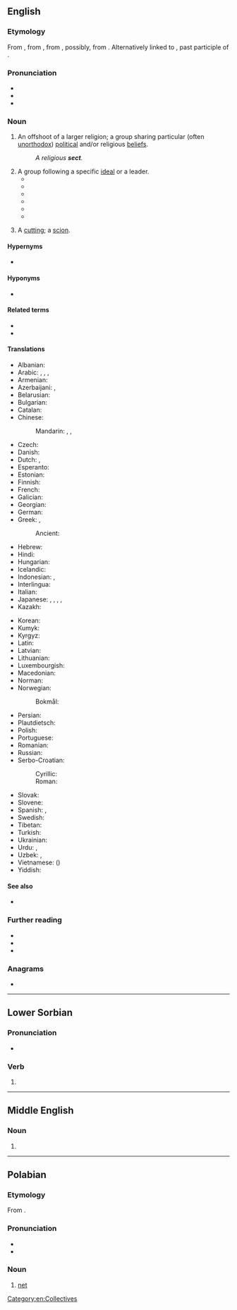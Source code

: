 {{wikipedia|Sect}}
{{wikiquote|Sect}}
==English==

===Etymology===
{{root|en|ine-pro|*sek-}}
{{root|en|ine-pro|*sekʷ-|id=follow}}
From {{inh|en|enm|secte}}, from {{der|en|fro|secte||a sect in philosophy or religion}}, from {{der|en|LL.|secta||a sect in philosophy or religion, a school, party, faction, class, gild, band, particularly a heretical doctrine or sect, etc.}}, possibly, from {{der|en|la|sequi||to follow}}. Alternatively linked to {{m|la|sectus||cut off, divided}}, past participle of {{m|la|secō}}.<!--Century 1911 has the derivation from "secare" as the main one through "secare viam" (take one's way, travel), discussing three alternative explanations as less probable: two of them from "sequi", one more from "secare". M-W online traces the origin to "sequi", so does Online Etymology Dictionary.-->

===Pronunciation===
* {{IPA|en|/sɛkt/}}
* {{audio|en|en-us-sect.ogg|Audio (US)}}
* {{rhymes|en|ɛkt|s=1}}

===Noun===
{{en-noun}}

# An offshoot of a larger religion; a group sharing particular (often [[unorthodox]]) [[political]] and/or religious [[beliefs]].
#: ''A religious '''sect'''.''
# A group following a specific [[ideal]] or a leader.
#* {{quote-book|en|page=104|title=Getting Saved from the Sixties: Moral Meaning in Conversion and Cultural Change|author=Steven M. Tipton|year=1984|publisher=University of California Press|isbn=978-0520052284|passage=Zen Center welcomes visitors, guests, and prospective students, but it does not engage in systematic institutional or network recruiting of new members, unlike the Christian '''sect''' and Erhard Seminars Training.}}
#* {{quote-book|en|page=161|title=Snapping: America's Epidemic of Sudden Personality Change|author=Flo Conway, Jim Siegelman|year=1995|publisher=Stillpoint Press, Inc.|isbn=978-0964765009|passage=Every person who is not a fellow member, and every social, religious and political institution that lies outside the '''sect's''' domain, is portrayed as a representative of Satan's world. In our research, we found that Moonies and members of many Christian sects with similar religious and political doctrines often focus on such beliefs to the exclusion of all other thought.}}
#* {{quote-book|en|page=207|title=Armageddon in Waco: Critical Perspectives on the Branch Davidian Conflict|author=Stuart A. Wright|year=1995|publisher=University Of Chicago Press|isbn=978-0226908458|passage=Peoples Temple and the Branch Davidians both approximated the 'apocalyptic '''sect'''' as an ideal type. In such sects the end of the world is taken as a central tenet.}}
#* {{quote-book|en|page=216|title=Encyclopedia of New Age Beliefs|author=John Ankerberg, John Weldon|year=1996|publisher=Harvest House Publishers|isbn=978-1565071605|passage=There are scores of modern religious cults and '''sects''' that have been influenced by Hinduism to varying degrees. Werner Erhard, founder of 'Landmark Education's 'The Forum',' and 'est' seminars, which have about 700,000 graduates, was influenced by Hinduism through Swami Muktananda, one of Erhard's principal gurus.}}
#* {{quote-book|en|page=75|title=Hearing the Voices of Jonestown|author=Mary McCormick Maaga|isbn=978-0815605157|publisher=Syracuse University Press|year=1998|passage=The Indiana Peoples Temple was essentially a '''sect''', which was joined by new religious movement members in California, which then recruited black church members as it focused its ministry on the residents of urban California.}}
#* {{quote-book|en|page=47|title=Utopias and Utopians: An Historical Dictionary|author=R. C. S. Trahair|year=1999|publisher=Greenwood|isbn=978-0313294655|passage=Branch Davidians are a modern religious '''sect''' that claims to be an offshoot of the Seventh-Day Adventist Church. The church renounced any connection with the sect in the 1930s.}}
# {{lb|en|obsolete}} A [[cutting]]; a [[scion]].

====Hypernyms====
* {{l|en|religion}}

====Hyponyms====
* {{l|en|denomination}}

====Related terms====
* {{l|en|sectarian}}
* {{l|en|sectish}}

====Translations====
{{trans-top|religious movement}}
* Albanian: {{t+|sq|sekt|m}}
* Arabic: {{t|ar|فِرْقَة|f}}, {{t+|ar|مَذْهَب}}, {{t+|ar|طائِفَة|f}}, {{t|ar|نِحْلَة|f}}
* Armenian: {{t+|hy|աղանդ|sc=Armn}}
* Azerbaijani: {{t+|az|məzhəb}}, {{t|az|sekta}}
* Belarusian: {{t|be|сэ́кта|f}}
* Bulgarian: {{t+|bg|се́кта|f}}
* Catalan: {{t+|ca|secta|f}}
* Chinese:
*: Mandarin: {{t+|cmn|宗派|tr=zōngpài|sc=Hani}}, {{t+|cmn|教派|tr=jiàopài|sc=Hani}}, {{qualifier|cult}} {{t+|cmn|邪教|tr=xiéjiào|sc=Hani}}
* Czech: {{t+|cs|sekta|f}}
* Danish: {{t|da|sekt|c}}
* Dutch: {{t+|nl|afscheiding|f}}, {{t+|nl|sekte|f}}
* Esperanto: {{t|eo|sekto}}
* Estonian: {{t|et|sekt}}
* Finnish: {{t+|fi|lahko}} {{qualifier|religious}}
* French: {{t+|fr|secte|f}}
* Galician: {{t+|gl|seita|f}}
* Georgian: {{t|ka|სექტა}}
* German: {{t+|de|Sekte|f}}
* Greek: {{t+|el|αίρεση|f}}, {{t+|el|σέκτα|f}}
*: Ancient: {{t|grc|αἵρεσις|f}}
* Hebrew: {{t+|he|כַּת|f|tr=kat}}
* Hindi: {{t|hi|मज़हब|m}}
* Hungarian: {{t+|hu|szekta}}
* Icelandic: {{t|is|sértrúarsöfnuður|m}}
* Indonesian: {{t+|id|sekte}}, {{t+|id|mazhab}}
* Interlingua: {{t|ia|secta}}
* Italian: {{t+|it|setta|f}}
* Japanese: {{t+|ja|宗派|tr=しゅうは, shūha|sc=Jpan}}, {{t|ja|教派|tr=きょうは, kyōha|sc=Jpan}}, {{t|ja|セクト|tr=sekuto|sc=Jpan}}, {{qualifier|cult}} {{t|ja|カルト|tr=karuto|sc=Jpan}}, {{t+|ja|分派|tr=ぶんぱ, bunpa|sc=Jpan}}
* Kazakh: {{t+|kk|секта}}
{{trans-mid}}
* Korean: {{t+|ko|종파(宗派)}}
* Kumyk: {{t|kum|мазгьап|tr=mazhap}}
* Kyrgyz: {{t+|ky|секта}}
* Latin: {{t+|la|cultus|m}}
* Latvian: {{t|lv|sekta|f}}
* Lithuanian: {{t|lt|sekta|f}}
* Luxembourgish: {{t|lb|sekten}}
* Macedonian: {{t|mk|секта|f}}
* Norman: {{t|nrf|secte|f}}
* Norwegian: {{t|no|sekt|m}}
*: Bokmål: {{t|nb|sekt|m}}
* Persian: {{t+|fa|فرقه|tr=ferqe}}
* Plautdietsch: {{t|pdt|Sakjt|f}}
* Polish: {{t+|pl|sekta|f}}
* Portuguese: {{t+|pt|seita|f}}
* Romanian: {{t+|ro|sectă|f}}
* Russian: {{t+|ru|се́кта|f}}
* Serbo-Croatian:
*: Cyrillic: {{t|sh|секта|f}}
*: Roman: {{t+|sh|sekta|f}}
* Slovak: {{t|sk|sekta|f}}
* Slovene: {{t+|sl|sekta|f}}
* Spanish: {{t+|es|secta|f}}, {{t+|es|culto|m}}
* Swedish: {{t+|sv|sekt|c}}
* Tibetan: {{t|bo|ཆོས་ལུགས}}
* Turkish: {{t+|tr|mezhep}}
* Ukrainian: {{t+|uk|се́кта|f}}
* Urdu: {{t|ur|مذہب|m|tr=mazhab}}, {{t|ur|فرقہ|f|tr=firqa}}
* Uzbek: {{t+|uz|mazhab}}, {{t+|uz|sekta}}
* Vietnamese: {{t+|vi|giáo phái}} ({{t|vi|教派|sc=Hani}})
* Yiddish: {{t|yi|סעקטע|f}}
{{trans-bottom}}

====See also====
* {{l|en|cult}}

===Further reading===
* {{R:Webster 1913}}
* {{R:Century 1911}}
* {{R:OneLook}}

===Anagrams===
* {{anagrams|en|a=cest|'tecs|CEST|CTEs|ECTS|ETCS|Stec|TCEs|TECs|cest}}

[[Category:en:Collectives]]

----

==Lower Sorbian==

===Pronunciation===
* {{IPA|dsb|[sɛt͡st]}}

===Verb===
{{head|dsb|verb form}}

# {{supine of|dsb|sec}}

----

==Middle English==

===Noun===
{{head|enm|noun}}

# {{alt form|enm|secte}}

----

==Polabian==

===Etymology===
From {{inh|pox|sla-pro|*sětь}}.

===Pronunciation===
* {{IPA|pox|/sɛtst/}}
* {{rhymes|pox|ɛtst|s=1}}

===Noun===
{{pox-noun|n}}

# [[net]]